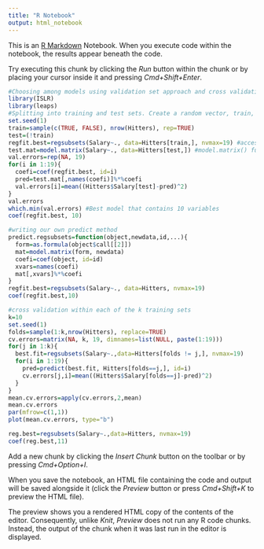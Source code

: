 ```yaml
---
title: "R Notebook"
output: html_notebook
---
```


This is an [R Markdown](http://rmarkdown.rstudio.com) Notebook. When you execute code within the notebook, the results appear beneath the code. 

Try executing this chunk by clicking the *Run* button within the chunk or by placing your cursor inside it and pressing *Cmd+Shift+Enter*. 

```r
#Choosing among models using validation set approach and cross validation
library(ISLR)
library(leaps)
#Splitting into training and test sets. Create a random vector, train, of elements equal to TRUE if the corresponding observation is in the training set, and FALSE otherwise. 
set.seed(1)
train=sample(c(TRUE, FALSE), nrow(Hitters), rep=TRUE)
test=(!train)
regfit.best=regsubsets(Salary~., data=Hitters[train,], nvmax=19) #access data only in training set
test.mat=model.matrix(Salary~., data=Hitters[test,]) #model.matrix() function is used in many regression packages for building an "X" matrix from data. Now we run a loop, and for each size i, we extract the coefficienets from regfit.best for the best model of that size, multiply them into the appropriate columsn of the test model matrix to form the predictions, and compute the test MSE.
val.errors=rep(NA, 19)
for(i in 1:19){
  coefi=coef(regfit.best, id=i)
  pred=test.mat[,names(coefi)]%*%coefi
  val.errors[i]=mean((Hitters$Salary[test]-pred)^2)
}
val.errors
which.min(val.errors) #Best model that contains 10 variables
coef(regfit.best, 10)
```
```r
#writing our own predict method
predict.regsubsets=function(object,newdata,id,...){
  form=as.formula(object$call[[2]])
  mat=model.matrix(form, newdata)
  coefi=coef(object, id=id)
  xvars=names(coefi)
  mat[,xvars]%*%coefi
}
regfit.best=regsubsets(Salary~., data=Hitters, nvmax=19)
coef(regfit.best,10)
```
```r
#cross validation within each of the k training sets
k=10
set.seed(1)
folds=sample(1:k,nrow(Hitters), replace=TRUE)
cv.errors=matrix(NA, k, 19, dimnames=list(NULL, paste(1:19)))
for(j in 1:k){
  best.fit=regsubsets(Salary~.,data=Hitters[folds != j,], nvmax=19)
  for(i in 1:19){
    pred=predict(best.fit, Hitters[folds==j,], id=i)
    cv.errors[j,i]=mean((Hitters$Salary[folds==j]-pred)^2)
  }
}
mean.cv.errors=apply(cv.errors,2,mean)
mean.cv.errors
par(mfrow=c(1,1))
plot(mean.cv.errors, type="b")
```
```r
reg.best=regsubsets(Salary~.,data=Hitters, nvmax=19)
coef(reg.best,11)
```

Add a new chunk by clicking the *Insert Chunk* button on the toolbar or by pressing *Cmd+Option+I*.

When you save the notebook, an HTML file containing the code and output will be saved alongside it (click the *Preview* button or press *Cmd+Shift+K* to preview the HTML file). 

The preview shows you a rendered HTML copy of the contents of the editor. Consequently, unlike *Knit*, *Preview* does not run any R code chunks. Instead, the output of the chunk when it was last run in the editor is displayed.

